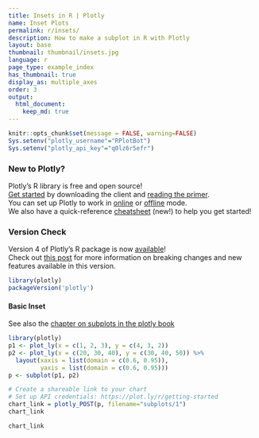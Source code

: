 ```yaml
---
title: Insets in R | Plotly
name: Inset Plots
permalink: r/insets/
description: How to make a subplot in R with Plotly
layout: base
thumbnail: thumbnail/insets.jpg
language: r
page_type: example_index
has_thumbnail: true
display_as: multiple_axes
order: 3
output:
  html_document:
    keep_md: true
---
```


```r
knitr::opts_chunk$set(message = FALSE, warning=FALSE)
Sys.setenv("plotly_username"="RPlotBot")
Sys.setenv("plotly_api_key"="q0lz6r5efr")
```
### New to Plotly?

Plotly's R library is free and open source!<br>
[Get started](https://plot.ly/r/getting-started/) by downloading the client and [reading the primer](https://plot.ly/r/getting-started/).<br>
You can set up Plotly to work in [online](https://plot.ly/r/getting-started/#hosting-graphs-in-your-online-plotly-account) or [offline](https://plot.ly/r/offline/) mode.<br>
We also have a quick-reference [cheatsheet](https://images.plot.ly/plotly-documentation/images/r_cheat_sheet.pdf) (new!) to help you get started!

### Version Check

Version 4 of Plotly's R package is now [available](https://plot.ly/r/getting-started/#installation)!<br>
Check out [this post](http://moderndata.plot.ly/upgrading-to-plotly-4-0-and-above/) for more information on breaking changes and new features available in this version.
```r
library(plotly)
packageVersion('plotly')
```

#### Basic Inset

See also the [chapter on subplots in the plotly book](https://cpsievert.github.io/plotly_book/subplot.html)

```r
library(plotly)
p1 <- plot_ly(x = c(1, 2, 3), y = c(4, 3, 2))
p2 <- plot_ly(x = c(20, 30, 40), y = c(30, 40, 50)) %>%
  layout(xaxis = list(domain = c(0.6, 0.95)),
         yaxis = list(domain = c(0.6, 0.95)))
p <- subplot(p1, p2)

# Create a shareable link to your chart
# Set up API credentials: https://plot.ly/r/getting-started
chart_link = plotly_POST(p, filename="subplots/1")
chart_link
```

```r
chart_link
```
